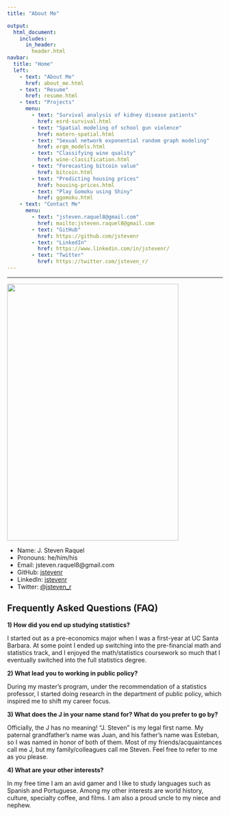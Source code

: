 ```yaml
---
title: "About Me"

output:
  html_document:
    includes:
      in_header: 
        header.html
navbar:
  title: "Home"
  left:
    - text: "About Me"
      href: about_me.html
    - text: "Resume"
      href: resume.html
    - text: "Projects"
      menu:
        - text: "Survival analysis of kidney disease patients"
          href: esrd-survival.html
        - text: "Spatial modeling of school gun violence"
          href: matern-spatial.html
        - text: "Sexual network exponential random graph modeling"
          href: ergm_models.html
        - text: "Classifying wine quality"
          href: wine-classification.html
        - text: "Forecasting bitcoin value"
          href: bitcoin.html
        - text: "Predicting housing prices"
          href: housing-prices.html
        - text: "Play Gomoku using Shiny"
          href: ggomoku.html
    - text: "Contact Me"
      menu:
        - text: "jsteven.raquel8@gmail.com"
          href: mailto:jsteven.raquel8@gmail.com
        - text: "GitHub"
          href: https://github.com/jstevenr
        - text: "LinkedIn"
          href: https://www.linkedin.com/in/jstevenr/
        - text: "Twitter"
          href: https://twitter.com/jsteven_r/
---
```


----

<left><img src="images/graduation_photo.png" width="400px" height="600px"></left>

* Name: J. Steven Raquel
* Pronouns: he/him/his
* Email: jsteven.raquel8@gmail.com
* GitHub: [jstevenr](https://github.com/jstevenr)
* LinkedIn: [jstevenr](https://www.linkedin.com/in/jstevenr/)
* Twitter: [@jsteven_r](https://twitter.com/jsteven_r)

## Frequently Asked Questions (FAQ)

**1) How did you end up studying statistics?**

I started out as a pre-economics major when I was a first-year at UC Santa Barbara. At some point I ended up switching into the pre-financial math and statistics track, and I enjoyed the math/statistics coursework so much that I eventually switched into the full statistics degree. 

**2) What lead you to working in public policy?**

During my master's program, under the recommendation of a statistics professor, I started doing research in the department of public policy, which inspired me to shift my career focus. 

**3) What does the J in your name stand for? What do you prefer to go by?**

Officially, the J has no meaning! "J. Steven" is my legal first name. My paternal grandfather's name was Juan, and his father's name was Esteban, so I was named in honor of both of them. Most of my friends/acquaintances call me J, but my family/colleagues call me Steven. Feel free to refer to me as you please.

**4) What are your other interests?**

In my free time I am an avid gamer and I like to study languages such as Spanish and Portuguese. Among my other interests are world history, culture, specialty coffee, and films. I am also a proud uncle to my niece and nephew. 
